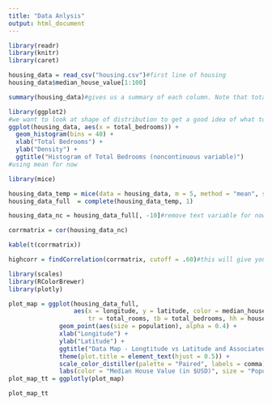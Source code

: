 ```yaml
---
title: "Data Anlysis"
output: html_document
---
```


```r
library(readr)
library(knitr)
library(caret)

housing_data = read_csv("housing.csv")#first line of housing 
housing_data$median_house_value[1:100]

```
```r
summary(housing_data)#gives us a summary of each column. Note that total bedrooms has 207 NA's. We will need to impute these values
```
```r
library(ggplot2)
#we want to look at shape of distribution to get a good idea of what to impute
ggplot(housing_data, aes(x = total_bedrooms)) +
  geom_histogram(bins = 40) +
  xlab("Total Bedrooms") +
  ylab("Density") +
  ggtitle("Histogram of Total Bedrooms (noncontinuous variable)")
#using mean for now
```
```r
library(mice)

housing_data_temp = mice(data = housing_data, m = 5, method = "mean", seed = 420)
housing_data_full  = complete(housing_data_temp, 1)
```


```r
housing_data_nc = housing_data_full[, -10]#remove text variable for now

corrmatrix = cor(housing_data_nc)

kable(t(corrmatrix))

highcorr = findCorrelation(corrmatrix, cutoff = .60)#this will give you highly correlated variables
```

```r
library(scales)
library(RColorBrewer)
library(plotly)

plot_map = ggplot(housing_data_full, 
                  aes(x = longitude, y = latitude, color = median_house_value, hma = housing_median_age,
                      tr = total_rooms, tb = total_bedrooms, hh = households, mi = median_income)) +
              geom_point(aes(size = population), alpha = 0.4) +
              xlab("Longitude") +
              ylab("Latitude") +
              ggtitle("Data Map - Longtitude vs Latitude and Associated Variables") +
              theme(plot.title = element_text(hjust = 0.5)) +
              scale_color_distiller(palette = "Paired", labels = comma) +
              labs(color = "Median House Value (in $USD)", size = "Population")
plot_map_tt = ggplotly(plot_map)

plot_map_tt
```

